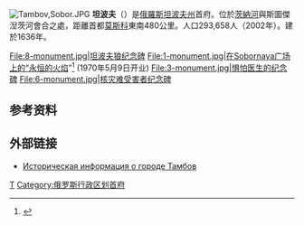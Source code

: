 [[File:Tambov,Sobor.JPG|thumb]]
'''坦波夫'''（{{lang-ru|Тамбо́в}}）是[[俄羅斯|俄羅斯]][[坦波夫州|坦波夫州]]首府。位於[[茨納河|茨納河]]與斯圖傑湼茨河會合之處，距離首都[[莫斯科|莫斯科]]東南480公里。人口293,658人（2002年）。建於1636年。

<gallery>
File:8-monument.jpg|坦波夫狼纪念碑
File:1-monument.jpg|在Sobornaya广场上的“永恒的火焰”<ref>{{Cite web |url=http://www.tambof.ru/monuments.html |title=坦波夫的纪念碑 |access-date=2020-03-31 |archive-date=2021-07-08 |archive-url=https://web.archive.org/web/20210708020258/http://www.tambof.ru/monuments.html |dead-url=no }}</ref> (1970年5月9日开业)
File:3-monument.jpg|惧怕医生的纪念碑
File:6-monument.jpg|核灾难受害者纪念碑
</gallery>

==参考资料==
{{reflist}}

==外部链接==
* [http://www.surnameindex.info/info/tambov/tambov/tambov/index.html Историческая информация о городе Тамбов] {{Wayback|url=http://www.surnameindex.info/info/tambov/tambov/tambov/index.html |date=20211022025929 }} {{ref-ru}}

{{Wikivoyage|坦波夫}}
{{commonscat|Tambov}}
{{坦波夫州城市}}
{{Authority control}}
{{俄罗斯小作品}}
[[Category:坦波夫州城市|Т]]
[[Category:俄罗斯行政区划首府|Category:俄罗斯行政区划首府]]